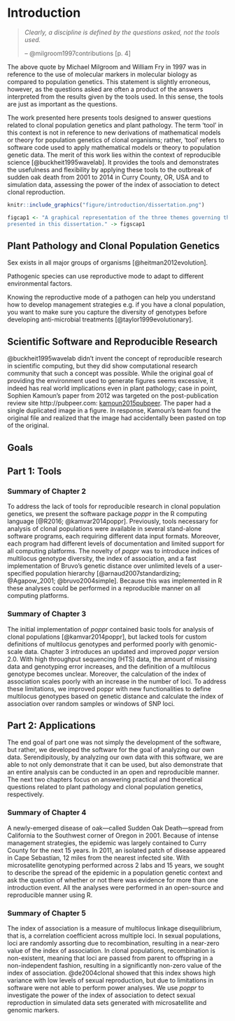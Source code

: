 # Introduction

<!-- Development of Tools for Genetic Analysis of Clonal Populations and Applications -->


> *Clearly, a discipline is defined by the questions asked, not the tools used.*
> 
> -- @milgroom1997contributions [p. 4]

The above quote by Michael Milgroom and William Fry in 1997 was in reference to
the use of molecular markers in molecular biology as compared to population
genetics. This statement is slightly erroneous, however, as the questions asked
are often a product of the answers interpreted from the results given by the
tools used. In this sense, the tools are just as important as the questions.


The work presented here presents tools designed to answer questions related to
clonal population genetics and plant pathology. The term 'tool' in this context
is not in reference to new derivations of mathematical models or theory for
population genetics of clonal organisms; rather, 'tool' refers to software code 
used to apply mathematical models or theory to population genetic data. The 
merit of this work lies within the context of reproducible science 
[@buckheit1995wavelab]. It provides the tools and demonstrates the usefulness
and flexibility by applying these tools to the outbreak of sudden oak death from
2001 to 2014 in Curry County, OR, USA and to simulation data, assessing the
power of the index of association to detect clonal reproduction.

```r
knitr::include_graphics("figure/introduction/dissertation.png")

figcap1 <- "A graphical representation of the three themes governing the work
presented in this dissertation." -> figscap1
```



## Plant Pathology and Clonal Population Genetics

Sex exists in all major groups of organisms [@heitman2012evolution]. 

Pathogenic species can use reproductive mode to adapt to different environmental
factors.

Knowing the reproductive mode of a pathogen can help you understand how to
develop management strategies e.g. if you have a clonal population, you want to
make sure you capture the diversity of genotypes before developing 
anti-microbial treatments [@taylor1999evolutionary].

## Scientific Software and Reproducible Research

[kamoun2015pubpeer]: https://pubpeer.com/topics/1/877A42B12A198A44306771E0D80AB8

@buckheit1995wavelab didn't invent the concept of reproducible research in
scientific computing, but they did show computational research community that
such a concept was possible. While the original goal of providing the
environment used to generate figures seems excessive, it indeed has real world
implications even in plant pathology; case in point, Sophien Kamoun's paper from
2012 was targeted on the post-publication review site http://pubpeer.com:
[kamoun2015pubpeer]. The paper had a single duplicated image in a figure. In
response, Kamoun's team found the original file and realized that the image had
accidentally been pasted on top of the original.

## Goals

## Part 1: Tools

### Summary of Chapter 2

To address the lack of tools for reproducible research in clonal population
genetics, we present the software package *poppr* in the R computing language
[@R2016; @kamvar2014poppr]. Previously, tools necessary for analysis of clonal
populations were available in several stand-alone software programs, each
requiring different data input formats. Moreover, each program had different
levels of documentation and limited support for all computing platforms. The
novelty of *poppr* was to introduce indices of multilocus genotype diversity,
the index of association, and a fast implementation of Bruvo's genetic distance
over unlimited levels of a user-specified population hierarchy
[@arnaud2007standardizing; @Agapow_2001; @bruvo2004simple]. Because this was
implemented in R these analyses could be performed in a reproducible manner on
all computing platforms.

### Summary of Chapter 3

The initial implementation of *poppr* contained basic tools for analysis of
clonal populations [@kamvar2014poppr], but lacked tools for custom definitions
of multilocus genotypes and performed poorly with genomic-scale data. Chapter 3
introduces an updated and improved *poppr* version 2.0. With high throughput
sequencing (HTS) data, the amount of missing data and genotyping error
increases, and the definition of a multilocus genotype becomes unclear.
Moreover, the calculation of the index of association scales poorly with an
increase in the number of loci. To address these limitations, we improved poppr
with new functionalities to define multilocus genotypes based on genetic
distance and calculate the index of association over random samples or windows
of SNP loci.

## Part 2: Applications

The end goal of part one was not simply the development of the software, but
rather, we developed the software for the goal of analyzing our own data.
Serendipitously, by analyzing our own data with this software, we are able to
not only demonstrate that it can be used, but also demonstrate that an entire
analysis can be conducted in an open and reproducible manner. The next two
chapters focus on answering practical and theoretical questions related to plant
pathology and clonal population genetics, respectively.

### Summary of Chapter 4

A newly-emerged disease of oak---called Sudden Oak Death---spread from
California to the Southwest corner of Oregon in 2001. Because of intense
management strategies, the epidemic was largely contained to Curry County for
the next 15 years. In 2011, an isolated patch of disease appeared in Cape
Sebastian, 12 miles from the nearest infected site. With microsatellite
genotyping performed across 2 labs and 15 years, we sought to describe the
spread of the epidemic in a population genetic context and ask the question of
whether or not there was evidence for more than one introduction event. All the
analyses were performed in an open-source and reproducible manner using R.

### Summary of Chapter 5

The index of association is a measure of multilocus linkage disequilibrium, that
is, a correlation coefficient across multiple loci. In sexual populations, loci
are randomly assorting due to recombination, resulting in a near-zero value of
the index of association. In clonal populations, recombination is non-existent,
meaning that loci are passed from parent to offspring in a non-independent
fashion, resulting in a significantly non-zero value of the index of
association. @de2004clonal showed that this index shows high variance with low
levels of sexual reproduction, but due to limitations in software were not able
to perform power analyses. We use *poppr* to investigate the power of the index
of association to detect sexual reproduction in simulated data sets generated
with microsatellite and genomic markers. 